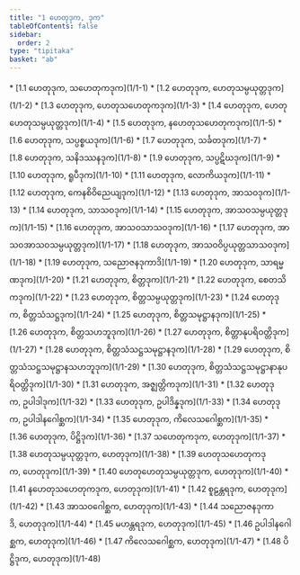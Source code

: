 ```yaml
---
title: "1 ဟေတုဒုက, ဒုက"
tableOfContents: false
sidebar:
  order: 2
type: "tipitaka"
basket: "ab"
---
```



<DynamicBreadcrumb />



<TableOfContents>
* [1.1 ဟေတုဒုက, သဟေတုကဒုက](1/1-1)
* [1.2 ဟေတုဒုက, ဟေတုသမ္ပယုတ္တဒုက](1/1-2)
* [1.3 ဟေတုဒုက, ဟေတုသဟေတုကဒုက](1/1-3)
* [1.4 ဟေတုဒုက, ဟေတုဟေတုသမ္ပယုတ္တဒုက](1/1-4)
* [1.5 ဟေတုဒုက, နဟေတုသဟေတုကဒုက](1/1-5)
* [1.6 ဟေတုဒုက, သပ္ပစ္စယဒုက](1/1-6)
* [1.7 ဟေတုဒုက, သင်္ခတဒုက](1/1-7)
* [1.8 ဟေတုဒုက, သနိဒဿနဒုက](1/1-8)
* [1.9 ဟေတုဒုက, သပ္ပဋိဃဒုက](1/1-9)
* [1.10 ဟေတုဒုက, ရူပီဒုက](1/1-10)
* [1.11 ဟေတုဒုက, လောကိယဒုက](1/1-11)
* [1.12 ဟေတုဒုက, ကေနစိဝိညေယျဒုက](1/1-12)
* [1.13 ဟေတုဒုက, အာသဝဒုက](1/1-13)
* [1.14 ဟေတုဒုက, သာသဝဒုက](1/1-14)
* [1.15 ဟေတုဒုက, အာသဝသမ္ပယုတ္တဒုက](1/1-15)
* [1.16 ဟေတုဒုက, အာသဝသာသဝဒုက](1/1-16)
* [1.17 ဟေတုဒုက, အာသဝအာသဝသမ္ပယုတ္တဒုက](1/1-17)
* [1.18 ဟေတုဒုက, အာသဝဝိပ္ပယုတ္တသာသဝဒုက](1/1-18)
* [1.19 ဟေတုဒုက, သညောဇနဒုကာဒိ](1/1-19)
* [1.20 ဟေတုဒုက, သာရမ္မဏဒုက](1/1-20)
* [1.21 ဟေတုဒုက, စိတ္တဒုက](1/1-21)
* [1.22 ဟေတုဒုက, စေတသိကဒုက](1/1-22)
* [1.23 ဟေတုဒုက, စိတ္တသမ္ပယုတ္တဒုက](1/1-23)
* [1.24 ဟေတုဒုက, စိတ္တသံသဋ္ဌဒုက](1/1-24)
* [1.25 ဟေတုဒုက, စိတ္တသမုဋ္ဌာနဒုက](1/1-25)
* [1.26 ဟေတုဒုက, စိတ္တသဟဘူဒုက](1/1-26)
* [1.27 ဟေတုဒုက, စိတ္တာနုပရိဝတ္တိဒုက](1/1-27)
* [1.28 ဟေတုဒုက, စိတ္တသံသဋ္ဌသမုဋ္ဌာနဒုက](1/1-28)
* [1.29 ဟေတုဒုက, စိတ္တသံသဋ္ဌသမုဋ္ဌာနသဟဘူဒုက](1/1-29)
* [1.30 ဟေတုဒုက, စိတ္တသံသဋ္ဌသမုဋ္ဌာနာနုပရိဝတ္တိဒုက](1/1-30)
* [1.31 ဟေတုဒုက, အဇ္ဈတ္တိကဒုက](1/1-31)
* [1.32 ဟေတုဒုက, ဥပါဒါဒုက](1/1-32)
* [1.33 ဟေတုဒုက, ဥပါဒိန္နဒုက](1/1-33)
* [1.34 ဟေတုဒုက, ဥပါဒါနဂေါစ္ဆက](1/1-34)
* [1.35 ဟေတုဒုက, ကိလေသဂေါစ္ဆက](1/1-35)
* [1.36 ဟေတုဒုက, ပိဋ္ဌိဒုက](1/1-36)
* [1.37 သဟေတုကဒုက, ဟေတုဒုက](1/1-37)
* [1.38 ဟေတုသမ္ပယုတ္တဒုက, ဟေတုဒုက](1/1-38)
* [1.39 ဟေတုသဟေတုကဒုက, ဟေတုဒုက](1/1-39)
* [1.40 ဟေတုဟေတုသမ္ပယုတ္တဒုက, ဟေတုဒုက](1/1-40)
* [1.41 နဟေတုသဟေတုကဒုက, ဟေတုဒုက](1/1-41)
* [1.42 စူဠန္တရဒုက, ဟေတုဒုက](1/1-42)
* [1.43 အာသဝဂေါစ္ဆက, ဟေတုဒုက](1/1-43)
* [1.44 သညောဇနဒုကာဒိ, ဟေတုဒုက](1/1-44)
* [1.45 မဟန္တရဒုက, ဟေတုဒုက](1/1-45)
* [1.46 ဥပါဒါနဂေါစ္ဆက, ဟေတုဒုက](1/1-46)
* [1.47 ကိလေသဂေါစ္ဆက, ဟေတုဒုက](1/1-47)
* [1.48 ပိဋ္ဌိဒုက, ဟေတုဒုက](1/1-48)
</TableOfContents>
